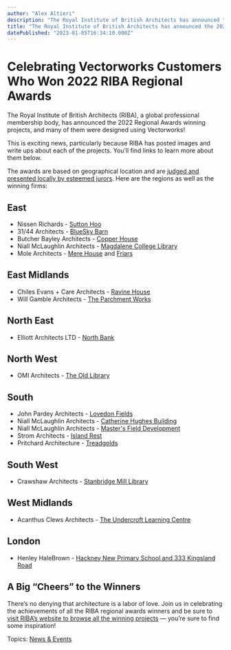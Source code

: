 ```yaml
---
author: "Alex Altieri"
description: "The Royal Institute of British Architects has announced the 2022 Regional Award winners. See the projects of the award-winning Vectorworks customers."
title: "The Royal Institute of British Architects has announced the 2022 Regional Award winners. See the projects of the award-winning Vectorworks customers." 
datePublished: "2023-01-05T16:34:10.000Z"
---
```

# Celebrating Vectorworks Customers Who Won 2022 RIBA Regional Awards

The Royal Institute of British Architects (RIBA), a global professional membership body, has announced the 2022 Regional Awards winning projects, and many of them were designed using Vectorworks!

This is exciting news, particularly because RIBA has posted images and write ups about each of the projects. You’ll find links to learn more about them below.

The awards are based on geographical location and are [judged and presented locally by esteemed jurors](https://www.architecture.com/knowledge-and-resources/knowledge-landing-page/2022-regional-award-juries). Here are the regions as well as the winning firms:

## East

* Nissen Richards - [Sutton Hoo](https://www.architecture.com/awards-and-competitions-landing-page/awards/riba-regional-awards/riba-east-award-winners/2022/sutton-hoo)
* 31/44 Architects - [BlueSky Barn](https://www.architecture.com/awards-and-competitions-landing-page/awards/riba-regional-awards/riba-east-award-winners/2022/bluesky-barn)
* Butcher Bayley Architects - [Copper House](https://www.architecture.com/awards-and-competitions-landing-page/awards/riba-regional-awards/riba-east-award-winners/2022/copper-house)
* Niall McLaughlin Architects - [Magdalene College Library](https://www.architecture.com/awards-and-competitions-landing-page/awards/riba-regional-awards/riba-east-award-winners/2022/magdalene-college-library)
* Mole Architects - [Mere House](https://www.architecture.com/awards-and-competitions-landing-page/awards/riba-regional-awards/riba-east-award-winners/2022/Mere-House) and [Friars](https://www.architecture.com/awards-and-competitions-landing-page/awards/riba-regional-awards/riba-east-award-winners/2022/friars)

## East Midlands

* Chiles Evans + Care Architects - [Ravine House](https://www.architecture.com/awards-and-competitions-landing-page/awards/riba-regional-awards/riba-east-midlands-award-winners/2022/ravine-house)
* Will Gamble Architects - [The Parchment Works](https://www.architecture.com/awards-and-competitions-landing-page/awards/riba-regional-awards/riba-east-midlands-award-winners/2022/the-parchment-works)

## North East

* Elliott Architects LTD - [North Bank](https://www.architecture.com/awards-and-competitions-landing-page/awards/riba-regional-awards/riba-north-east-award-winners/2022/north-bank)

## North West

* OMI Architects - [The Old Library](https://www.architecture.com/awards-and-competitions-landing-page/awards/riba-regional-awards/riba-north-west-award-winners/2022/the-old-library)

## South

* John Pardey Architects - [Lovedon Fields](https://www.architecture.com/awards-and-competitions-landing-page/awards/riba-regional-awards/riba-south-award-winners/2022/lovedon-fields)
* Niall McLaughlin Architects - [Catherine Hughes Building](https://www.architecture.com/awards-and-competitions-landing-page/awards/riba-regional-awards/riba-south-award-winners/2022/catherine-hughes-building)
* Niall McLaughlin Architects - [Master's Field Development](https://www.architecture.com/awards-and-competitions-landing-page/awards/riba-regional-awards/riba-south-award-winners/2022/masters-field-development)
* Strom Architects - [Island Rest](https://www.architecture.com/awards-and-competitions-landing-page/awards/riba-regional-awards/riba-south-award-winners/2022/island-rest)
* Pritchard Architecture - [Treadgolds](https://www.architecture.com/awards-and-competitions-landing-page/awards/riba-regional-awards/riba-south-award-winners/2022/treadgolds)

## South West

* Crawshaw Architects - [Stanbridge Mill Library](https://www.architecture.com/awards-and-competitions-landing-page/awards/riba-regional-awards/riba-south-west-award-winners/2022/stanbridge-mill-library)

## West Midlands

* Acanthus Clews Architects - [The Undercroft Learning Centre](https://www.architecture.com/awards-and-competitions-landing-page/awards/riba-regional-awards/riba-west-midlands-award-winners/2022/undercroft-learning-centre)

## London

* Henley HaleBrown - [Hackney New Primary School and 333 Kingsland Road](https://www.architecture.com/awards-and-competitions-landing-page/awards/riba-regional-awards/riba-london-award-winners/2022/hackney-new-primary-school-and-333-kingsland-road)

## A Big “Cheers” to the Winners

There’s no denying that architecture is a labor of love. Join us in celebrating the achievements of all the RIBA regional awards winners and be sure to [visit RIBA’s website to browse all the winning projects](https://www.architecture.com/awards-and-competitions-landing-page/awards/riba-regional-awards) — you’re sure to find some inspiration!

 Topics: [News & Events](https://blog.vectorworks.net/topic/news-events) 

 